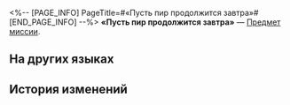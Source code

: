 <%-- [PAGE_INFO]
PageTitle=#«Пусть пир продолжится завтра»#
[END_PAGE_INFO] --%>
{{Предмет Инфобокс
|id          = 140578
|Изображение = Предмет «Пусть пир продолжится завтра».png
|Тип         = Предмет миссии
|Инвентарь   = Миссии
|Редкость    = 3
|Эффект      = 
|Описание    = Это далёкое желание и её благословение.
}}
'''«Пусть пир продолжится завтра»''' — [[Предмет миссии]].

==На других языках==
{{На других языках
|en   = "Take the Feast to Tomorrow"
|zhs  = 「把欢宴带去明天」
|zht  = 「把歡宴帶去明天」
|ja   = 「宴を明日に届へ」
|ko   = 「연회를 내일로 가져가자」
|es   = "Llevemos la fiesta hacia el mañana"
|fr   = «&nbsp;Festoyons jusqu'au jour prochain&nbsp;»
|ru   = «Пусть пир продолжится завтра»
|th   = "นำพางานเลี้ยงสู่วันพรุ่งนี้"
|vi   = "Mang Tiệc Vui Đến Ngày Mai"
|de   = „Bringe das Fest zum nächsten Morgen“
|id   = "Bawa Pesta ke Hari Esok"
|pt   = "Deixe o banquete para amanhã"
}}

==История изменений==
{{История изменений|3.5}}